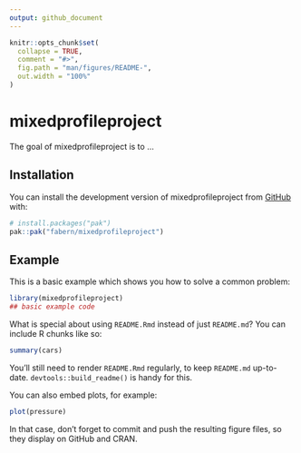 ```yaml
---
output: github_document
---
```


<!-- README.md is generated from README.Rmd. Please edit that file -->

```r
knitr::opts_chunk$set(
  collapse = TRUE,
  comment = "#>",
  fig.path = "man/figures/README-",
  out.width = "100%"
)
```

# mixedprofileproject

<!-- badges: start -->
<!-- badges: end -->

The goal of mixedprofileproject is to ...

## Installation

You can install the development version of mixedprofileproject from [GitHub](https://github.com/) with:

``` r
# install.packages("pak")
pak::pak("fabern/mixedprofileproject")
```

## Example

This is a basic example which shows you how to solve a common problem:

```r
library(mixedprofileproject)
## basic example code
```

What is special about using `README.Rmd` instead of just `README.md`? You can include R chunks like so:

```r
summary(cars)
```

You'll still need to render `README.Rmd` regularly, to keep `README.md` up-to-date. `devtools::build_readme()` is handy for this.

You can also embed plots, for example:

```r
plot(pressure)
```

In that case, don't forget to commit and push the resulting figure files, so they display on GitHub and CRAN.
